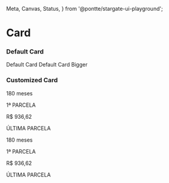   Meta,
  Canvas,
  Status,
} from '@pontte/stargate-ui-playground';




<Meta title="Core/Card" component={Card} />

# Card

<Status type="experimental" />

### Default Card

<Canvas>
  <Card
  >
    Default Card
  </Card>
  <Card
    clickable
    selected
    paddingX={6}
    paddingY={8}
    borderColor="primary"
    color="secondary"
  >
    Default Card Bigger
  </Card>
</Canvas>

### Customized Card

<Canvas>
  <Card
    paddingX={2}
    paddingY={2}
  >
    <Factory element="div" style={{flexDirection: "collumn", textAlign: "center"}}>
      <Typography element="h6">
        180 meses
      </Typography>
      <p>
        1ª PARCELA
      </p>
      <Typography element="h6">
        R$ 936,62
      </Typography>
      <p>
        ÚLTIMA PARCELA
      </p>
    </Factory>
  </Card>
  <Card
    color="primary"
    paddingX={2}
    paddingY={2}
  >
    <Factory element="div" style={{flexDirection: "collumn", textAlign: "center"}}>
      <Typography element="h6">
        180 meses
      </Typography>
      <p>
        1ª PARCELA
      </p>
      <Typography element="h6">
        R$ 936,62
      </Typography>
      <p>
        ÚLTIMA PARCELA
      </p>
    </Factory>
  </Card>
</Canvas>
